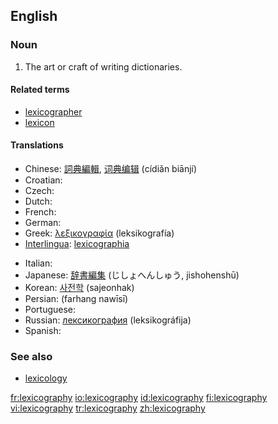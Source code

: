==English==
{{wikipedia}}

===Noun===
{{en-noun|-}}

# The art or craft of writing dictionaries.

====Related terms====
*[[lexicographer]]
*[[lexicon]]

====Translations====
{{trans-top|art or craft of writing dictionaries}}
*Chinese: [[詞典編輯]], [[词典编辑]] (cídiǎn biānjí)
*Croatian: {{t-|hr|leksikografija|f}}
* Czech: {{t-|cs|lexikografie|f}}
* Dutch: {{t|nl|lexicografie|f}}
* French: {{t|fr|lexicographie|f}}
* German: {{t|de|Lexikographie|f}}
*Greek: [[λεξικογραφία]] (leksikografía) {{f}}
*[[Interlingua]]: [[lexicographia]]
{{trans-mid}}
* Italian: {{t|it|lessicografia|f}}
*Japanese: [[辞書編集]] (じしょへんしゅう, jishohenshū)
*Korean: [[사전학]] (sajeonhak)
*Persian: {{FAchar|[[فرهنگ نویسی]]}} (farhang nawīsī)
* Portuguese: {{t|pt|lexicografia|f}}
*Russian: [[лексикография]] (leksikográfija) {{f}}
* Spanish: {{t|es|lexicografía|f}}
{{trans-bottom}}

===See also===
*[[lexicology]]

[[fr:lexicography]]
[[io:lexicography]]
[[id:lexicography]]
[[fi:lexicography]]
[[vi:lexicography]]
[[tr:lexicography]]
[[zh:lexicography]]